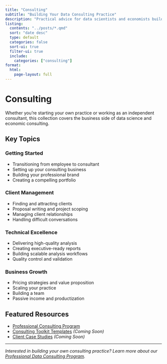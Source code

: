 ```yaml
---
title: "Consulting"
subtitle: "Building Your Data Consulting Practice"
description: "Practical advice for data scientists and economists building consulting practices, client management, and business development."
listing:
  contents: "../posts/*.qmd"
  sort: "date desc"
  type: default
  categories: false
  sort-ui: true
  filter-ui: true
  include:
    categories: ["consulting"]
format:
  html:
    page-layout: full
---
```


# Consulting

Whether you're starting your own practice or working as an independent consultant, this collection covers the business side of data science and economic consulting.

## Key Topics

### Getting Started
- Transitioning from employee to consultant
- Setting up your consulting business
- Building your professional brand
- Creating a compelling portfolio

### Client Management
- Finding and attracting clients
- Proposal writing and project scoping
- Managing client relationships
- Handling difficult conversations

### Technical Excellence
- Delivering high-quality analysis
- Creating executive-ready reports
- Building scalable analysis workflows
- Quality control and validation

### Business Growth
- Pricing strategies and value proposition
- Scaling your practice
- Building a team
- Passive income and productization

## Featured Resources

- [Professional Consulting Program](../../courses/professional-consulting/index.qmd)
- [Consulting Toolkit Templates](#) *(Coming Soon)*
- [Client Case Studies](#) *(Coming Soon)*

---

*Interested in building your own consulting practice? Learn more about our [Professional Data Consulting Program](../../courses/professional-consulting/index.qmd).*